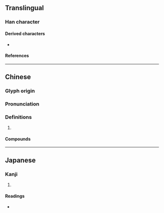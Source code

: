 {{also|𡴽}}
{{character info/new}}
==Translingual==

===Han character===
{{Han char|rn=46|rad=山|as=02|sn=5|four=22227|canj=UKS|ids=⿱山力}}

====Derived characters====
* {{l|mul|[[𡧚]]}}

====References====
{{Han ref|kx=0307.060|dkj=07876|dj=0607.090|hdz=10760.170|uh=5C74}}

----

==Chinese==
{{zh-forms|alt=𡴽}}

===Glyph origin===
{{Han etym}}

===Pronunciation===
{{zh-pron
|m=lì
|c=lak6,lik6
|mc=y
|oc=y
|ma=
|cat=
}}

===Definitions===
{{zh-hanzi}}

# {{zh-only used in|屴崱/𡴽𡺢}}

====Compounds====
{{zh-der|崱屴|屴崱}}

----

==Japanese==

===Kanji===
{{ja-kanji|grade=|rs=山02}}

# {{defn|lang=ja|sort=山02}}

====Readings====
* {{ja-readings|on=りょく,りき|kun=そびえるさま}}
